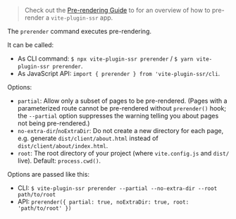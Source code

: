 > Check out the [Pre-rendering Guide](/pre-rendering) to for an overview of how to pre-render a `vite-plugin-ssr` app.

The `prerender` command executes pre-rendering.

It can be called:
 - As CLI command: `$ npx vite-plugin-ssr prerender` / `$ yarn vite-plugin-ssr prerender`.
 - As JavaScript API: `import { prerender } from 'vite-plugin-ssr/cli`.

Options:
 - `partial`: Allow only a subset of pages to be pre-rendered. (Pages with a parameterized route cannot be pre-rendered without `prerender()` hook; the `--partial` option suppresses the warning telling you about pages not being pre-rendered.)
 - `no-extra-dir`/`noExtraDir`: Do not create a new directory for each page, e.g. generate `dist/client/about.html` instead of `dist/client/about/index.html`.
 - `root`: The root directory of your project (where `vite.config.js` and `dist/` live). Default: `process.cwd()`.

Options are passed like this:
 - CLI: `$ vite-plugin-ssr prerender --partial --no-extra-dir --root path/to/root`
 - API: `prerender({ partial: true, noExtraDir: true, root: 'path/to/root' })`
